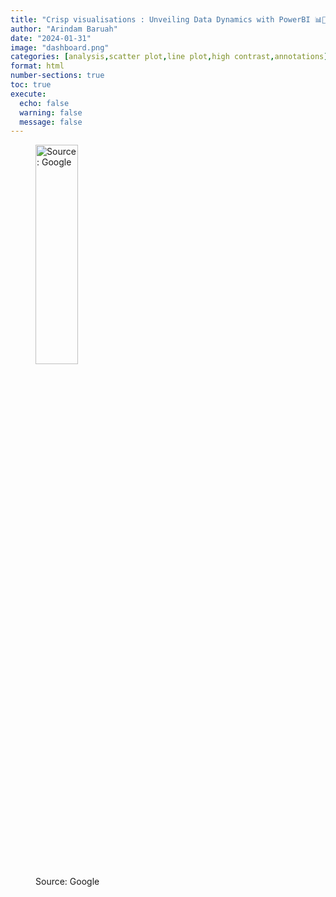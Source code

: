 ```yaml
---
title: "Crisp visualisations : Unveiling Data Dynamics with PowerBI 📊🧑‍💻"
author: "Arindam Baruah"
date: "2024-01-31"
image: "dashboard.png"
categories: [analysis,scatter plot,line plot,high contrast,annotations]
format: html
number-sections: true
toc: true
execute: 
  echo: false
  warning: false
  message: false
---
```


![Source: Google](images/image_1.png){width="40%" height="30%"}